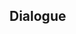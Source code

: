 {{Genius Invokation TCG Stage
|title        = Raiding the Statue Shop (Again)
|type         = Adventure Challenge
|group        = Open World Match
|character    = Kaede
|requirement  = 5
|location     = Inazuma
|introduction = Several Kairagi came to our shop to steal statues of the Almighty Shogun... Yeah, let's just go with that particular setting, shall we?<br />{{Color|bp|Special Rule: When Action Phase begins, the active characters on both sides will be affected by Electro.}}
|objective_1  = Achieve victory
|reward_1     = Player EXP*210;Lucky Coin*250
|objective_2  = Achieve victory within 5 Rounds
|reward_2     = Lucky Coin*500
|objective_3  = Trigger 2 Elemental Reactions
|reward_3     = Lucky Coin*500
|lineup       = Kairagi: Dancing Thunder;Kairagi: Fiery Might
}}

==Dialogue==
{{Transclude|Genius Invokation TCG/Stage/Kaede|Adventure Challenge}}